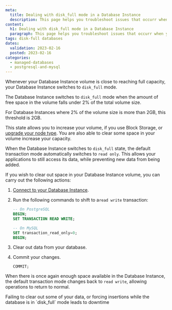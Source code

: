 ```yaml
---
meta:
  title: Dealing with disk_full mode in a Database Instance
  description: This page helps you troubleshoot issues that occurr when your Database Instance volume is near full capacity.
content:
  h1: Dealing with disk_full mode in a Database Instance
  paragraph: This page helps you troubleshoot issues that occurr when your Database Instance volume is near full capacity.
tags: disk-full databases 
dates:
  validation: 2023-02-16
  posted: 2023-02-16
categories: 
  - managed-databases
  - postgresql-and-mysql
---
```


Whenever your Database Instance volume is close to reaching full capacity, your Database Instance switches to `disk_full` mode. 

The Database Instance switches to `disk_full` mode when the amount of free space in the volume falls under 2% of the total volume size. 

For Database Instances where 2% of the volume size is more than 2GB, this threshold is 2GB.

This state allows you to increase your volume, if you use Block Storage, or [upgrade your node type](/managed-databases/postgresql-and-mysql/how-to/upgrade-a-database/). You are also able to clear some space in your volume increase your capacity. 

When the Database Instance switches to `disk_full` state, the default transaction mode automatically switches to `read only`. This allows your applications to still access its data, while preventing new data from being added.

If you wish to clear out space in your Database Instance volume, you can carry out the following actions:

1. [Connect to your Database Instance](/managed-databases/postgresql-and-mysql/how-to/connect-database-instance). 
2. Run the following commands to shift to a`read write` transaction:
    ```sql
    -- On PostgreSQL
    BEGIN;
    SET TRANSACTION READ WRITE;
    ```

    ```sql
    -- On MySQL
    SET transaction_read_only=0;
    BEGIN;
    ```
3. Clear out data from your database.
4. Commit your changes.
    ```
    COMMIT;
    ```

When there is once again enough space available in the Database Instance, the default transaction mode changes back to `read write`, allowing operations to return to normal. 

<Message type="important">
  Failing to clear out some of your data, or forcing insertions while the database is in `disk_full` mode leads to downtime 
</Message>
